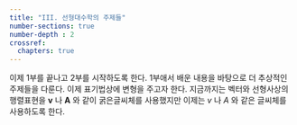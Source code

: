 ```yaml
---
title: "III. 선형대수학의 주제들"
number-sections: true
number-depth : 2
crossref:
  chapters: true
---
```


이제 1부를 끝나고 2부를 시작하도록 한다. 1부애서 배운 내용을 바탕으로 더 추상적인 주제들을 다룬다. 이제 표기법상에 변형을 주고자 한다. 지금까지는 벡터와 선형사상의 행렬표현을 $\boldsymbol{v}$ 나 $\boldsymbol{A}$ 와 같이 굵은글씨체를 사용했지만 이제는 $v$ 나 $A$ 와 같은 글씨체를 사용하도록 한다. 